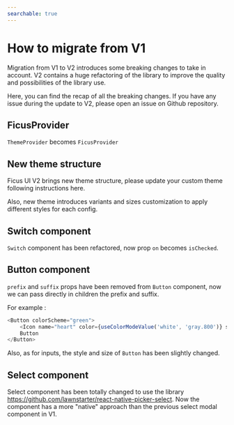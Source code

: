 ```yaml
---
searchable: true
---
```



# How to migrate from V1

Migration from V1 to V2 introduces some breaking changes to take in account.
V2 contains a huge refactoring of the library to improve the quality and possibilities of the library use.

Here, you can find the recap of all the breaking changes. If you have any issue during the update to V2, please open an issue on Github repository.

## FicusProvider

`ThemeProvider` becomes `FicusProvider`

## New theme structure

Ficus UI V2 brings new theme structure, please update your custom theme following instructions <Link href="/customization">here</Link>.

Also, new theme introduces variants and sizes customization to apply different styles for each config.

## Switch component

`Switch` component has been refactored, now prop `on` becomes `isChecked`.

## Button component

`prefix` and `suffix` props have been removed from `Button` component, now we can pass directly in children the prefix and suffix.

For example :

```js
<Button colorScheme="green">
    <Icon name="heart" color={useColorModeValue('white', 'gray.800')} size="xl" mr="sm" />
    Button
</Button>
```

Also, as for inputs, the style and size of `Button` has been slightly changed.

## Select component

Select component has been totally changed to use the library https://github.com/lawnstarter/react-native-picker-select.
Now the component has a more "native" approach than the previous select modal component in V1.
